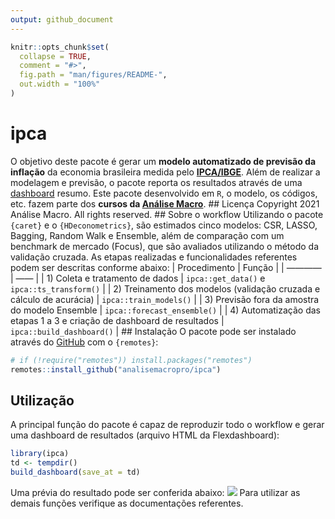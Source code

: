 ```yaml
---
output: github_document
---
```

<!-- README.md is generated from README.Rmd. Please edit that file -->
```r
knitr::opts_chunk$set(
  collapse = TRUE,
  comment = "#>",
  fig.path = "man/figures/README-",
  out.width = "100%"
)
```
# ipca
O objetivo deste pacote é gerar um **modelo automatizado de previsão da inflação** da economia brasileira medida pelo **[IPCA/IBGE](https://www.ibge.gov.br/estatisticas/economicas/precos-e-custos/9256-indice-nacional-de-precos-ao-consumidor-amplo.html)**. Além de realizar a modelagem e previsão, o pacote reporta os resultados através de uma [dashboard](https://torcate.github.io/github//ipca/) resumo.
Este pacote desenvolvido em `R`, o modelo, os códigos, etc. fazem parte dos **cursos da [Análise Macro](https://analisemacro.com.br/)**.
## Licença
Copyright 2021 Análise Macro. All rights reserved.
## Sobre o workflow
Utilizando o pacote `{caret}` e o `{HDeconometrics}`, são estimados cinco modelos: CSR, LASSO, Bagging, Random Walk e Ensemble, além de comparação com um benchmark de mercado (Focus), que são avaliados utilizando o método da validação cruzada.
As etapas realizadas e funcionalidades referentes podem ser descritas conforme abaixo:
| Procedimento | Função |
| ------------ | ------ |
| 1) Coleta e tratamento de dados | `ipca::get_data()` e `ipca::ts_transform()` |
| 2) Treinamento dos modelos (validação cruzada e cálculo de acurácia) | `ipca::train_models()` |
| 3) Previsão fora da amostra do modelo Ensemble | `ipca::forecast_ensemble()` |
| 4) Automatização das etapas 1 a 3 e criação de dashboard de resultados | `ipca::build_dashboard()` |
## Instalação
O pacote pode ser instalado através do [GitHub](https://github.com/) com o `{remotes}`:
```r
# if (!require("remotes")) install.packages("remotes")
remotes::install_github("analisemacropro/ipca")
```
## Utilização
A principal função do pacote é capaz de reproduzir todo o workflow e gerar uma dashboard de resultados (arquivo HTML da Flexdashboard):
```r
library(ipca)
td <- tempdir()
build_dashboard(save_at = td)
```
Uma prévia do resultado pode ser conferida abaixo:
![](docs/printscreen.png)
Para utilizar as demais funções verifique as documentações referentes.
```r

```
